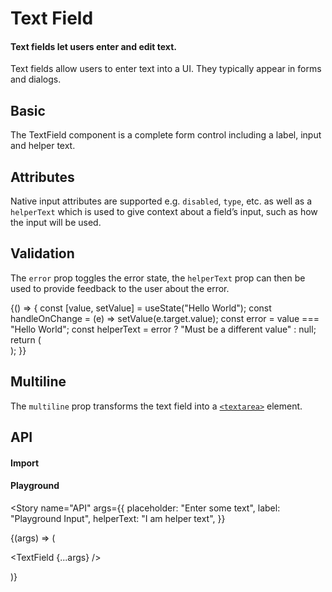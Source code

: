 

<Meta title={config.title} component={config.Component} anchor />

<style>{`
  .root {
    display: flex;
    flex-wrap: wrap;
    flex-direction: row;
  }
  .root-centered {
    align-items: center;
  }
  .root > * {
    width: 25ch;
    margin-left: 7px;
    margin-right: 7px;
  }
`}</style>

# Text Field

#### Text fields let users enter and edit text.

Text fields allow users to enter text into a UI. They typically appear in forms and dialogs.

## Basic

The TextField component is a complete form control including a label, input and helper text.

<Story name="Basic">
  <form className="root root-centered">
    <TextField placeholder="Basic" />
  </form>
</Story>

<StoryAnchor name="Attributes" path={config.path} />

## Attributes

Native input attributes are supported e.g. `disabled`, `type`, etc. as well as a `helperText` which is used to give context about a field’s input, such as how the input will be used.

<Story name="Attributes">
  <form className="root root-centered">
    <TextField placeholder="Basic" />
    <TextField placeholder="Disabled" label="Disabled" disabled />
    <TextField label="Number" placeholder="22" type="number" />
    <TextField
      label="Read Only"
      defaultValue="Hello World"
      readOnly
      helperText="I'm read only"
    />
    <TextField
      label="Default Value"
      defaultValue="Hello World"
      placeholder="Hi!"
    />
    <TextField label="Password" type="password" />
  </form>
</Story>

<StoryAnchor name="Validation" path={config.path} />

## Validation

The `error` prop toggles the error state, the `helperText` prop can then be used to provide feedback to the user about the error.

<Story name="Validation">
  {() => {
    const [value, setValue] = useState("Hello World");
    const handleOnChange = (e) => setValue(e.target.value);
    const error = value === "Hello World";
    const helperText = error ? "Must be a different value" : null;
    return (
      <form className="root root-centered">
        <TextField onChange={handleOnChange} value={value} error={error} />
        <TextField
          onChange={handleOnChange}
          value={value}
          helperText={helperText}
          error={error}
        />
      </form>
    );
  }}
</Story>

<StoryAnchor name="Multiline" path={config.path} />

## Multiline

The `multiline` prop transforms the text field into a [`<textarea>`](https://developer.mozilla.org/en-US/docs/Web/HTML/Element/textarea) element.

<Story name="Multiline">
  <form className="root">
    <TextField placeholder="Basic Multiline" multiline />
    <TextField
      multiline
      label="Multiline"
      defaultValue="Hello World"
      rows={4}
    />
  </form>
</Story>

<StoryAnchor name="API" path={config.path} />

## API

#### Import

<ImportSnippet componentName={config.componentName} />

#### Playground

<Story
  name="API"
  args={{
    placeholder: "Enter some text",
    label: "Playground Input",
    helperText: "I am helper text",
  }}
>
  {(args) => (
    <form className="root root-centered">
      <TextField {...args} />
    </form>
  )}
</Story>

<ArgsTable of={config.Component} story="API" />
